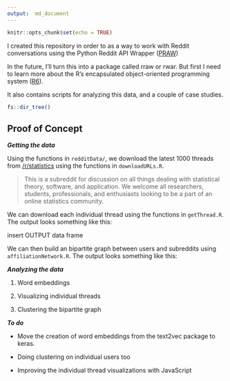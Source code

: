 ```yaml
---
output:  md_document
---
```


```r
knitr::opts_chunk$set(echo = TRUE)
```

I created this repository in order to as a way to work with Reddit conversations using the Python Reddit API Wrapper ([PRAW](https://praw.readthedocs.io/en/latest/))

In the future, I'll turn this into a package called rraw or rwar. But first I need to learn more about the R's encapsulated object-oriented programming system ([R6](https://r6.r-lib.org/)). 

It also contains scripts for analyzing this data, and a couple of case studies.

```r
fs::dir_tree()
```

## Proof of Concept

___Getting the data___

Using the functions in `redditData/`, we download the latest 1000 threads from [/r/statistics](https://www.reddit.com/r/statistics/) using the functions in `downloadURLs.R`.

> This is a subreddit for discussion on all things dealing with statistical theory, software, and application. We welcome all researchers, students, professionals, and enthusiasts looking to be a part of an online statistics community.

We can download each individual thread using the functions in `getThread.R`. The output looks something like this:

insert OUTPUT data frame

We can then build an bipartite graph between users and subreddits using `affiliationNetwork.R`. The output looks something like this:

___Analyzing the data___

1. Word embeddings


2. Visualizing individual threads


3. Clustering the bipartite graph


___To do___

- Move the creation of word embeddings from the text2vec package to keras.

- Doing clustering on individual users too

- Improving the individual thread visualizations with JavaScript